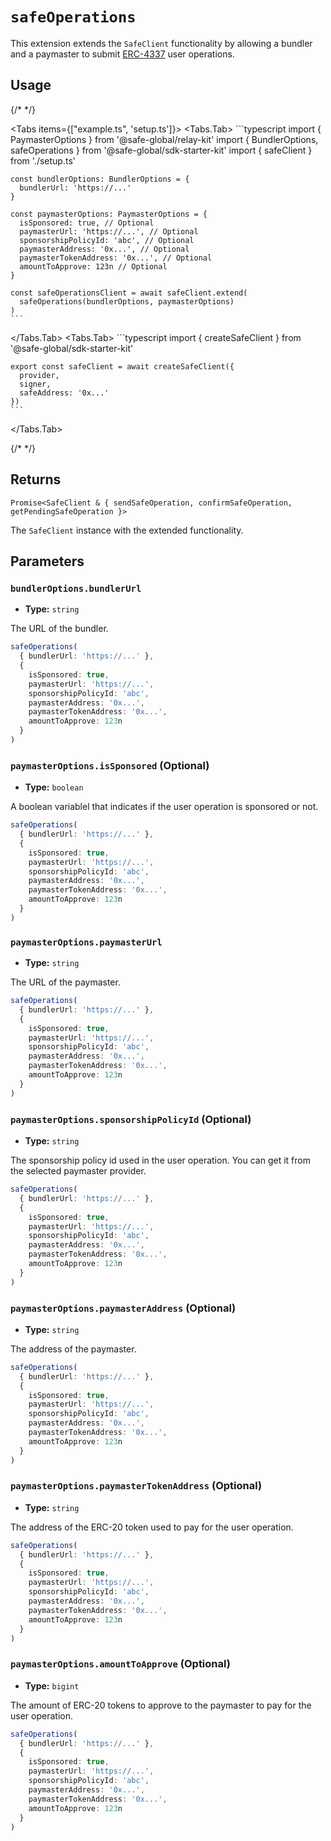 
# `safeOperations`

This extension extends the `SafeClient` functionality by allowing a bundler and a paymaster to submit [ERC-4337](https://eips.ethereum.org/EIPS/eip-4337) user operations.

## Usage

{/* <!-- vale off --> */}

<Tabs items={["example.ts", 'setup.ts']}>
  <Tabs.Tab>
    ```typescript
    import { PaymasterOptions } from '@safe-global/relay-kit' 
    import { BundlerOptions, safeOperations } from '@safe-global/sdk-starter-kit'
    import { safeClient } from './setup.ts'

    const bundlerOptions: BundlerOptions = {
      bundlerUrl: 'https://...'
    }

    const paymasterOptions: PaymasterOptions = {
      isSponsored: true, // Optional
      paymasterUrl: 'https://...', // Optional
      sponsorshipPolicyId: 'abc', // Optional
      paymasterAddress: '0x...', // Optional
      paymasterTokenAddress: '0x...', // Optional
      amountToApprove: 123n // Optional
    }

    const safeOperationsClient = await safeClient.extend(
      safeOperations(bundlerOptions, paymasterOptions)
    )
    ```
  </Tabs.Tab>
  <Tabs.Tab>
    ```typescript
    import { createSafeClient } from '@safe-global/sdk-starter-kit'

    export const safeClient = await createSafeClient({
      provider,
      signer,
      safeAddress: '0x...'
    })
    ```
  </Tabs.Tab>
</Tabs>

{/* <!-- vale on --> */}

## Returns

`Promise<SafeClient & { sendSafeOperation, confirmSafeOperation, getPendingSafeOperation }>`

The `SafeClient` instance with the extended functionality.

## Parameters

### `bundlerOptions.bundlerUrl`

- **Type:** `string`

The URL of the bundler.

```typescript focus=2
safeOperations(
  { bundlerUrl: 'https://...' },
  {
    isSponsored: true,
    paymasterUrl: 'https://...',
    sponsorshipPolicyId: 'abc',
    paymasterAddress: '0x...',
    paymasterTokenAddress: '0x...',
    amountToApprove: 123n
  }
)
```

### `paymasterOptions.isSponsored` (Optional)

- **Type:** `boolean`

A boolean variablel that indicates if the user operation is sponsored or not.

```typescript focus=4
safeOperations(
  { bundlerUrl: 'https://...' },
  {
    isSponsored: true,
    paymasterUrl: 'https://...',
    sponsorshipPolicyId: 'abc',
    paymasterAddress: '0x...',
    paymasterTokenAddress: '0x...',
    amountToApprove: 123n
  }
)
```

### `paymasterOptions.paymasterUrl`

- **Type:** `string`

The URL of the paymaster.

```typescript focus=5
safeOperations(
  { bundlerUrl: 'https://...' },
  {
    isSponsored: true,
    paymasterUrl: 'https://...',
    sponsorshipPolicyId: 'abc',
    paymasterAddress: '0x...',
    paymasterTokenAddress: '0x...',
    amountToApprove: 123n
  }
)
```

### `paymasterOptions.sponsorshipPolicyId` (Optional)

- **Type:** `string`

The sponsorship policy id used in the user operation. You can get it from the selected paymaster provider.

```typescript focus=6
safeOperations(
  { bundlerUrl: 'https://...' },
  {
    isSponsored: true,
    paymasterUrl: 'https://...',
    sponsorshipPolicyId: 'abc',
    paymasterAddress: '0x...',
    paymasterTokenAddress: '0x...',
    amountToApprove: 123n
  }
)
```

### `paymasterOptions.paymasterAddress` (Optional)

- **Type:** `string`

The address of the paymaster.

```typescript focus=7
safeOperations(
  { bundlerUrl: 'https://...' },
  {
    isSponsored: true,
    paymasterUrl: 'https://...',
    sponsorshipPolicyId: 'abc',
    paymasterAddress: '0x...',
    paymasterTokenAddress: '0x...',
    amountToApprove: 123n
  }
)
```

### `paymasterOptions.paymasterTokenAddress` (Optional)

- **Type:** `string`

The address of the ERC-20 token used to pay for the user operation.

```typescript focus=8
safeOperations(
  { bundlerUrl: 'https://...' },
  {
    isSponsored: true,
    paymasterUrl: 'https://...',
    sponsorshipPolicyId: 'abc',
    paymasterAddress: '0x...',
    paymasterTokenAddress: '0x...',
    amountToApprove: 123n
  }
)
```

### `paymasterOptions.amountToApprove` (Optional)

- **Type:** `bigint`

The amount of ERC-20 tokens to approve to the paymaster to pay for the user operation.

```typescript focus=9
safeOperations(
  { bundlerUrl: 'https://...' },
  {
    isSponsored: true,
    paymasterUrl: 'https://...',
    sponsorshipPolicyId: 'abc',
    paymasterAddress: '0x...',
    paymasterTokenAddress: '0x...',
    amountToApprove: 123n
  }
)
```
